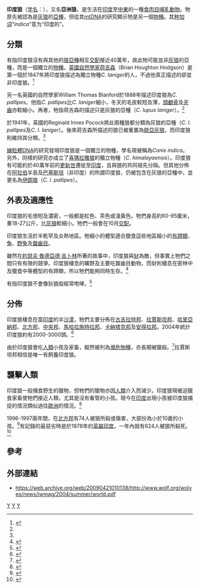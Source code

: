 {{Speciesbox
| image = Wolf.JPG
| status = EN
| status_system = iucn3.1
| genus = Canis
| species = indica
| authority = [[Ramesh_K._Aggarwal|Aggarwal]] et al., 2003
| synonyms = 
}}
'''印度狼'''（[[学名|学名]]：{{lang|la|''Canis indica''}}），又名'''亞洲狼'''，是生活在[[印度|印度]]至[[中東|中東]]的一種[[食肉目|食肉目]][[哺乳動物|哺乳動物]]。牠原先被認為是[[灰狼|灰狼]]的[[亞種|亞種]]，但從其[[mtDNA|mtDNA]]的研究顯示牠是另一個[[物種|物種]]。其[[种加词|种加词]]“''indica''”意为“印度的”。

== 分類 ==
有指印度狼沒有與其他的[[狼|狼]][[亞種|亞種]]相互[[交配|交配]]接近40萬年，故此牠可能並非[[灰狼|灰狼]]的亞種，而是一個獨立的[[物種|物種]]。[[英國|英國]][[自然學家|自然學家]][[荷吉森|荷吉森]]（Brian Houghton Hodgson）是第一個於1847年將印度狼描述為獨立物種''C. laniger''的人，不過他真正描述的卻並非印度狼。<ref name=HiPS>{{cite web|title=Smithsonian National Zoological Park|work=Hiding in Plain Sight|url=http://nationalzoo.si.edu/ConservationAndScience/SpotlightOnScience/fleischer2003108.cfm|accessdate=2006-08-19|archive-date=2006-07-15|archive-url=https://web.archive.org/web/20060715082252/http://nationalzoo.si.edu/ConservationAndScience/SpotlightOnScience/fleischer2003108.cfm|dead-url=no}}</ref>

另一名英國的自然學家William Thomas Blanford於1888年描述印度狼為''C. pallipes''。他指''C. pallipes''比''C. laniger''細小，冬天的毛皮較短及薄，[[頭顱骨|頭顱骨]]及[[牙齒|牙齒]]亦較細小。再者，牠指荷吉森的描述只是灰狼的亞種（''C. lupus laniger''）。<ref name=HiPS/>

於1941年，英國的Reginald Innes Pocock將此兩種狼都分類為灰狼的亞種（''C. l. pallipes''及''C. l. laniger''）。後來荷吉森所描述的狼已被重置為[[歐亞灰狼|歐亞灰狼]]，而印度狼則維持其分類。<ref name=HiPS/>

[[線粒體DNA|線粒體DNA]]的研究發現印度狼是一個獨立的物種，學名現被稱為''Canis indica''。另外，同樣的研究亦成立了[[喜瑪拉雅狼|喜瑪拉雅狼]]的獨立物種（''C. himalayaensis''）。印度狼有可能約於40萬年前的[[更新世|更新世]]遷徙至[[印度|印度]]，且與狼的共同祖先分隔。但其他分佈在[[阿拉伯|阿拉伯]]半島及[[巴基斯坦|巴基斯坦]]（非印度）的所謂印度狼，仍被包含在灰狼的亞種中，並更名為[[伊朗狼|伊朗狼]]（''C. l. pallipes''）。

== 外表及適應性 ==
印度狼的毛很短及濃密，一般都是紅色、茶色或淺黃色。牠們身高約60-95厘米，重18-27公斤，比[[灰狼|灰狼]]較細小。牠們一般會在10月[[交配|交配]]。

印度狼生活於半乾罕及炎熱地區。牠細小的體型適合獵食這些地區細小的[[有蹄類|有蹄類]]、[[兔|兔]]、[[野兔|野兔]]及[[齧齒目|齧齒目]]。

雖然在[[約瑟夫·魯德亞德·吉卜林|約瑟夫·魯德亞德·吉卜林]]所著的故事中，印度狼與[[豺|豺]]為敵，但事實上牠們之間只有有限的競爭。印度狼棲息的曠野及主要吃齧齒目動物，而豺則棲息在密林中及獵食中等體型的有蹄類，所以牠們能夠同時生存。<ref>{{cite web |url=http://listserv.linguistlist.org/cgi-bin/wa?A2=ind0106&L=indo-european&P=29884 |title=存档副本 |accessdate=2008-01-23 |deadurl=yes |archiveurl=https://web.archive.org/web/20071029080644/http://listserv.linguistlist.org/cgi-bin/wa?A2=ind0106&L=indo-european&P=29884 |archivedate=2007-10-29 }}</ref>

有指印度狼不會像狄狼般經常咆哮。<ref>{{cite web |url=http://www.wolfsongalaska.org/wolves_in_iran.htm |title=存档副本 |accessdate=2007-10-06 |deadurl=yes |archiveurl=https://web.archive.org/web/20071011212032/http://wolfsongalaska.org/wolves_in_iran.htm |archivedate=2007-10-11 }}</ref>

== 分佈 ==
印度狼棲息在當[[印度|印度]]的半[[沙漠|沙漠]]，牠們主要分佈在[[古吉拉特邦|古吉拉特邦]]、[[拉賈斯坦邦|拉賈斯坦邦]]、[[哈里亞納邦|哈里亞納邦]]、[[北方邦|北方邦]]、[[中央邦|中央邦]]、[[馬哈拉施特拉邦|馬哈拉施特拉邦]]、[[卡納塔克邦|卡納塔克邦]]及[[安得拉邦|安得拉邦]]。2004年統計印度狼約有2000-3000頭。<ref>{{cite web | title= Yadvendradev V. Jhala | work= Conservation of Indian Wolf | url= http://www.wii.gov.in/ars/2003/yvjhala.htm | accessdate= 2006-08-19 | deadurl= yes | archiveurl= https://archive.is/20031213154020/http://www.wii.gov.in/ars/2003/yvjhala.htm | archivedate= 2003-12-13 }}</ref>

由於印度狼會吃[[人類|人類]]小孩及家畜，縱然被列為[[瀕危物種|瀕危物種]]，亦長期被獵殺。<ref>{{cite web|title=Wolf Corner|work=Sub Species of the Wolf|url=http://www.wolves.animalcorner.co.uk/wolf_subspecies.html|accessdate=2006-08-19}}{{dead link|date=2017年12月 |bot=InternetArchiveBot |fix-attempted=yes }}</ref>拉賈斯坦邦相信是唯一有飼養印度狼。

== 襲擊人類 ==
印度狼一般捕食野生的獵物，但牠們的獵物亦因[[人類|人類]]介入而減少。印度狼現被迫獵食家畜使牠們接近人類，尤其是沒有看管的小孩。現今在[[印度|印度]]出現小孩被印度狼捕捉的情況類似過往[[歐洲|歐洲]]的情況。<ref>{{cite web |url=http://www.wolftrust.org.uk/a-wkp7-explaining-attacks.html |title=存档副本 |accessdate=2017-07-26 |deadurl=yes |archiveurl=https://web.archive.org/web/20080509052437/http://www.wolftrust.org.uk/a-wkp7-explaining-attacks.html |archivedate=2008-05-09 }}</ref>

1996-1997兩年間，在[[北方邦|北方邦]]有74人被狼所殺或傷害，大部份為小於10歲的小孩。<ref>{{cite web |url=http://www.sinauer.com/groom/article.php?id=24 |title=存档副本 |accessdate=2008-01-23 |deadurl=yes |archiveurl=https://web.archive.org/web/20080320005912/http://www.sinauer.com/groom/article.php?id=24 |archivedate=2008-03-20 }}</ref>有記錄的最惡劣時是於1878年的[[英屬印度|英屬印度]]，一年內就有624人被狼所殺死。<ref>{{Cite web |url=http://www.hinduonnet.com/2001/05/08/stories/1308017f.htm |title=存档副本 |access-date=2008-01-23 |archive-url=https://web.archive.org/web/20090315001058/http://www.hinduonnet.com/2001/05/08/stories/1308017f.htm |archive-date=2009-03-15 |dead-url=yes }}</ref>

== 參考 ==
{{reflist}}

== 外部連結 ==
* https://web.archive.org/web/20090421010138/http://www.wolf.org/wolves/news/iwmag/2004/summer/world.pdf

{{Taxonbar|from=Q2365956}}

[[Category:犬属|Y]]
[[Category:印度哺乳動物|Y]]
[[Category:_2003年描述的动物|Y]]